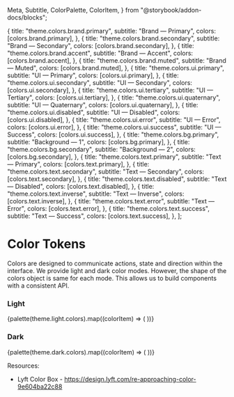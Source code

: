   Meta,
  Subtitle,
  ColorPalette,
  ColorItem,
} from "@storybook/addon-docs/blocks";

<Meta title="Foundations/Color Tokens" />

  {
    title: "theme.colors.brand.primary",
    subtitle: "Brand — Primary",
    colors: [colors.brand.primary],
  },
  {
    title: "theme.colors.brand.secondary",
    subtitle: "Brand — Secondary",
    colors: [colors.brand.secondary],
  },
  {
    title: "theme.colors.brand.accent",
    subtitle: "Brand — Accent",
    colors: [colors.brand.accent],
  },
  {
    title: "theme.colors.brand.muted",
    subtitle: "Brand — Muted",
    colors: [colors.brand.muted],
  },
  {
    title: "theme.colors.ui.primary",
    subtitle: "UI — Primary",
    colors: [colors.ui.primary],
  },
  {
    title: "theme.colors.ui.secondary",
    subtitle: "UI — Secondary",
    colors: [colors.ui.secondary],
  },
  {
    title: "theme.colors.ui.tertiary",
    subtitle: "UI — Tertiary",
    colors: [colors.ui.tertiary],
  },
  {
    title: "theme.colors.ui.quaternary",
    subtitle: "UI — Quaternary",
    colors: [colors.ui.quaternary],
  },
  {
    title: "theme.colors.ui.disabled",
    subtitle: "UI — Disabled",
    colors: [colors.ui.disabled],
  },
  {
    title: "theme.colors.ui.error",
    subtitle: "UI — Error",
    colors: [colors.ui.error],
  },
  {
    title: "theme.colors.ui.success",
    subtitle: "UI — Success",
    colors: [colors.ui.success],
  },
  {
    title: "theme.colors.bg.primary",
    subtitle: "Background — 1",
    colors: [colors.bg.primary],
  },
  {
    title: "theme.colors.bg.secondary",
    subtitle: "Background — 2",
    colors: [colors.bg.secondary],
  },
  {
    title: "theme.colors.text.primary",
    subtitle: "Text — Primary",
    colors: [colors.text.primary],
  },
  {
    title: "theme.colors.text.secondary",
    subtitle: "Text — Secondary",
    colors: [colors.text.secondary],
  },
  {
    title: "theme.colors.text.disabled",
    subtitle: "Text — Disabled",
    colors: [colors.text.disabled],
  },
  {
    title: "theme.colors.text.inverse",
    subtitle: "Text — Inverse",
    colors: [colors.text.inverse],
  },
  {
    title: "theme.colors.text.error",
    subtitle: "Text — Error",
    colors: [colors.text.error],
  },
  {
    title: "theme.colors.text.success",
    subtitle: "Text — Success",
    colors: [colors.text.success],
  },
];

# Color Tokens

<Subtitle>
  Colors are designed to communicate actions, state and direction within the
  interface. We provide light and dark color modes. However, the shape of the
  colors object is same for each mode. This allows us to build components with a
  consistent API.
</Subtitle>

### Light

<ColorPalette>
  {palette(theme.light.colors).map((colorItem) => (
    <ColorItem key={colorItem.title} {...colorItem} />
  ))}
</ColorPalette>

### Dark

<ColorPalette>
  {palette(theme.dark.colors).map((colorItem) => (
    <ColorItem key={colorItem.title} {...colorItem} />
  ))}
</ColorPalette>

Resources:

- Lyft Color Box - https://design.lyft.com/re-approaching-color-9e604ba22c88

